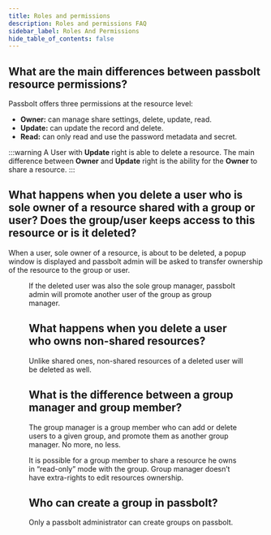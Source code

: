 ```yaml
---
title: Roles and permissions
description: Roles and permissions FAQ
sidebar_label: Roles And Permissions
hide_table_of_contents: false
---
```



##  What are the main differences between passbolt resource permissions?

Passbolt offers three permissions at the resource level:

* <b>Owner:</b> can manage share settings, delete, update, read.
* <b>Update:</b> can update the record and delete.
* <b>Read:</b> can only read and use the password metadata and secret.

:::warning
A User with <b>Update</b> right is able to delete a resource. The main difference between <b>Owner</b> and <b>Update</b>
 right is the ability for the <b>Owner</b> to share a resource.
:::

## What happens when you delete a user who is sole owner of a resource shared with a group or user? Does the group/user keeps access to this resource or is it deleted?


When a user, sole owner of a resource, is about to be deleted, a popup window is displayed and passbolt admin will be asked to transfer ownership of the resource to the group or user.
<Figure
  src={
    '/img/help/2022/05/delete-user-group.png'
  }
  caption="fig. Shared password ownership transfer"
  alt="Shared password ownership transfer"
/>


If the deleted user was also the sole group manager, passbolt admin will promote another user of the group as group manager.

## What happens when you delete a user who owns non-shared resources?

Unlike shared ones, non-shared resources of a deleted user will be deleted as well.

## What is the difference between a group manager and group member?

The group manager is a group member who can add or delete users to a given group, and promote them as another group manager. No more, no less.

It is possible for a group member to share a resource he owns in “read-only” mode with the group. Group manager doesn’t have extra-rights to edit resources ownership.

## Who can create a group in passbolt?

Only a passbolt administrator can create groups on passbolt.
